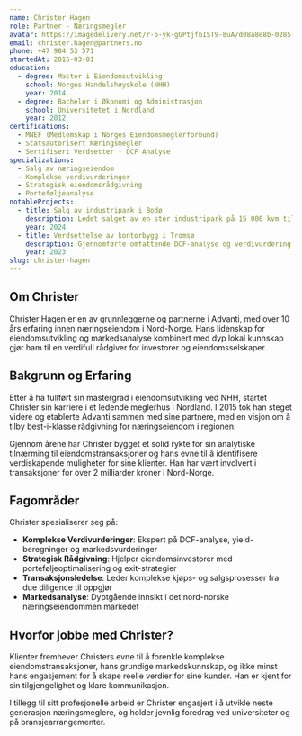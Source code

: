 ```yaml
---
name: Christer Hagen
role: Partner - Næringsmegler
avatar: https://imagedelivery.net/r-6-yk-gGPtjfbIST9-8uA/d08a8e8b-0285-4107-bc2c-973f93b27100/public
email: christer.hagen@partners.no
phone: +47 984 53 571
startedAt: 2015-03-01
education:
  - degree: Master i Eiendomsutvikling
    school: Norges Handelshøyskole (NHH)
    year: 2014
  - degree: Bachelor i Økonomi og Administrasjon
    school: Universitetet i Nordland
    year: 2012
certifications:
  - MNEF (Medlemskap i Norges Eiendomsmeglerforbund)
  - Statsautorisert Næringsmegler
  - Sertifisert Verdsetter - DCF Analyse
specializations:
  - Salg av næringseiendom
  - Komplekse verdivurderinger
  - Strategisk eiendomsrådgivning
  - Porteføljeanalyse
notableProjects:
  - title: Salg av industripark i Bodø
    description: Ledet salget av en stor industripark på 15 000 kvm til en nasjonal investor. Transaksjonen var verdt NOK 185 millioner.
    year: 2024
  - title: Verdsettelse av kontorbygg i Tromsø
    description: Gjennomførte omfattende DCF-analyse og verdivurdering av moderne kontorbygg i Tromsø sentrum for refinansieringsformål.
    year: 2023
slug: christer-hagen
---
```


## Om Christer

Christer Hagen er en av grunnleggerne og partnerne i Advanti, med over 10 års erfaring innen næringseiendom i Nord-Norge. Hans lidenskap for eiendomsutvikling og markedsanalyse kombinert med dyp lokal kunnskap gjør ham til en verdifull rådgiver for investorer og eiendomsselskaper.

## Bakgrunn og Erfaring

Etter å ha fullført sin mastergrad i eiendomsutvikling ved NHH, startet Christer sin karriere i et ledende meglerhus i Nordland. I 2015 tok han steget videre og etablerte Advanti sammen med sine partnere, med en visjon om å tilby best-i-klasse rådgivning for næringseiendom i regionen.

Gjennom årene har Christer bygget et solid rykte for sin analytiske tilnærming til eiendomstransaksjoner og hans evne til å identifisere verdiskapende muligheter for sine klienter. Han har vært involvert i transaksjoner for over 2 milliarder kroner i Nord-Norge.

## Fagområder

Christer spesialiserer seg på:

- **Komplekse Verdivurderinger**: Ekspert på DCF-analyse, yield-beregninger og markedsvurderinger
- **Strategisk Rådgivning**: Hjelper eiendomsinvestorer med porteføljeoptimalisering og exit-strategier
- **Transaksjonsledelse**: Leder komplekse kjøps- og salgsprosesser fra due diligence til oppgjør
- **Markedsanalyse**: Dyptgående innsikt i det nord-norske næringseiendommen markedet

## Hvorfor jobbe med Christer?

Klienter fremhever Christers evne til å forenkle komplekse eiendomstransaksjoner, hans grundige markedskunnskap, og ikke minst hans engasjement for å skape reelle verdier for sine kunder. Han er kjent for sin tilgjengelighet og klare kommunikasjon.

I tillegg til sitt profesjonelle arbeid er Christer engasjert i å utvikle neste generasjon næringsmeglere, og holder jevnlig foredrag ved universiteter og på bransjearrangementer.
